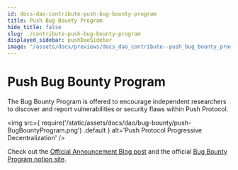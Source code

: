 ```yaml
---
id: docs-dao-contribute-push-bug-bounty-program
title: Push Bug Bounty Program
hide_title: false
slug: ./contribute-push-bug-bounty-program
displayed_sidebar: pushDaoSidebar
image: "/assets/docs/previews/docs_dao_contribute--push_bug_bounty_program.png"
---
```


# Push Bug Bounty Program

The Bug Bounty Program is offered to encourage independent researchers to discover and report vulnerabilities or security flaws within Push Protocol.

<img
  src={
    require('/static/assets/docs/dao/bug-bounty/push-BugBountyProgram.png')
      .default
  }
  alt='Push Protocol Progressive Decentralization'
/>

Check out the [Official Announcement Blog post](https://medium.com/push-protocol/push-protocols-bug-bounty-program-goes-live-d286bf2a7beb) and the official [Bug Bounty Program notion site](https://pushprotocol.notion.site/Welcome-to-Push-DAO-b1c1e1281ce64400adaaae59f98e4d4c?p=ecba837e5bd947cbb35ec107e5beb30a&pm=c).
